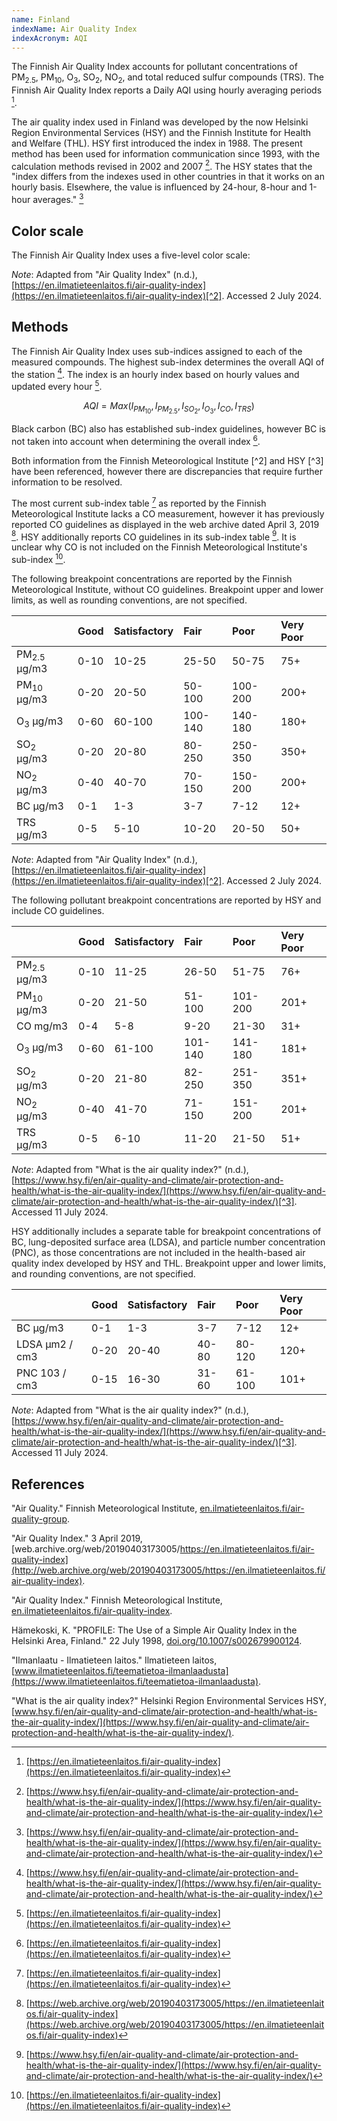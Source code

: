 ```yaml
---
name: Finland
indexName: Air Quality Index
indexAcronym: AQI
---
```



The Finnish Air Quality Index accounts for pollutant concentrations of PM<sub>2.5</sub>, PM<sub>10</sub>, O<sub>3</sub>, SO<sub>2</sub>, NO<sub>2</sub>, and total reduced sulfur compounds (TRS). The Finnish Air Quality Index reports a Daily AQI using hourly averaging periods [^2].

The air quality index used in Finland was developed by the now Helsinki Region Environmental Services (HSY) and the Finnish Institute for Health and Welfare (THL). HSY first introduced the index in 1988\. The present method has been used for information communication since 1993, with the calculation methods revised in 2002 and 2007 [^3]. The HSY states that the "index differs from the indexes used in other countries in that it works on an hourly basis. Elsewhere, the value is influenced by 24-hour, 8-hour and 1-hour averages." [^3]

## Color scale

The Finnish Air Quality Index uses a five-level color scale:

<ColorScale index="finland" value={true} />

_Note_: Adapted from "Air Quality Index" (n.d.), [https://en.ilmatieteenlaitos.fi/air-quality-index](https://en.ilmatieteenlaitos.fi/air-quality-index)[^2]. Accessed 2 July 2024.

## Methods

The Finnish Air Quality Index uses sub-indices assigned to each of the measured compounds. The highest sub-index determines the overall AQI of the station [^3]. The index is an hourly index based on hourly values and updated every hour [^2].

$$
{AQI} = {Max}({I}_{PM_{10}},{I}_{PM_{2.5}},{I}_{SO_{2}},{I}_{O_{3}},{I}_{CO},{I}_{TRS})
$$

Black carbon (BC) also has established sub-index guidelines, however BC is not taken into account when determining the overall index [^2].

<Admonition type="note">
  Both information from the Finnish Meteorological Institute [^2] and HSY [^3]
  have been referenced, however there are discrepancies that require further
  information to be resolved.
</Admonition>

The most current sub-index table [^2] as reported by the Finnish Meteorological Institute lacks a CO measurement, however it has previously reported CO guidelines as displayed in the web archive dated April 3, 2019 [^1]. HSY additionally reports CO guidelines in its sub-index table [^3]. It is unclear why CO is not included on the Finnish Meteorological Institute's sub-index [^2].

The following breakpoint concentrations are reported by the Finnish Meteorological Institute, without CO guidelines. Breakpoint upper and lower limits, as well as rounding conventions, are not specified.

|                        | Good | Satisfactory | Fair    | Poor    | Very Poor |
| :--------------------- | :--- | :----------- | :------ | :------ | :-------- |
| PM<sub>2.5</sub> µg/m3 | 0-10 | 10-25        | 25-50   | 50-75   | 75+       |
| PM<sub>10</sub> µg/m3  | 0-20 | 20-50        | 50-100  | 100-200 | 200+      |
| O<sub>3</sub> µg/m3    | 0-60 | 60-100       | 100-140 | 140-180 | 180+      |
| SO<sub>2</sub> µg/m3   | 0-20 | 20-80        | 80-250  | 250-350 | 350+      |
| NO<sub>2</sub> µg/m3   | 0-40 | 40-70        | 70-150  | 150-200 | 200+      |
| BC µg/m3               | 0-1  | 1-3          | 3-7     | 7-12    | 12+       |
| TRS µg/m3              | 0-5  | 5-10         | 10-20   | 20-50   | 50+       |

_Note_: Adapted from "Air Quality Index" (n.d.), [https://en.ilmatieteenlaitos.fi/air-quality-index](https://en.ilmatieteenlaitos.fi/air-quality-index)[^2]. Accessed 2 July 2024.

The following pollutant breakpoint concentrations are reported by HSY and include CO guidelines.

|                        | Good | Satisfactory | Fair    | Poor    | Very Poor |
| :--------------------- | :--- | :----------- | :------ | :------ | :-------- |
| PM<sub>2.5</sub> µg/m3 | 0-10 | 11-25        | 26-50   | 51-75   | 76+       |
| PM<sub>10</sub> µg/m3  | 0-20 | 21-50        | 51-100  | 101-200 | 201+      |
| CO mg/m3               | 0-4  | 5-8          | 9-20    | 21-30   | 31+       |
| O<sub>3</sub> µg/m3    | 0-60 | 61-100       | 101-140 | 141-180 | 181+      |
| SO<sub>2</sub> µg/m3   | 0-20 | 21-80        | 82-250  | 251-350 | 351+      |
| NO<sub>2</sub> µg/m3   | 0-40 | 41-70        | 71-150  | 151-200 | 201+      |
| TRS µg/m3              | 0-5  | 6-10         | 11-20   | 21-50   | 51+       |

_Note_: Adapted from "What is the air quality index?" (n.d.), [https://www.hsy.fi/en/air-quality-and-climate/air-protection-and-health/what-is-the-air-quality-index/](https://www.hsy.fi/en/air-quality-and-climate/air-protection-and-health/what-is-the-air-quality-index/)[^3]. Accessed 11 July 2024.

HSY additionally includes a separate table for breakpoint concentrations of BC, lung-deposited surface area (LDSA), and particle number concentration (PNC), as those concentrations are not included in the health-based air quality index developed by HSY and THL. Breakpoint upper and lower limits, and rounding conventions, are not specified.

|                | Good | Satisfactory | Fair  | Poor   | Very Poor |
| :------------- | :--- | :----------- | :---- | :----- | :-------- |
| BC µg/m3       | 0-1  | 1-3          | 3-7   | 7-12   | 12+       |
| LDSA µm2 / cm3 | 0-20 | 20-40        | 40-80 | 80-120 | 120+      |
| PNC 103 / cm3  | 0-15 | 16-30        | 31-60 | 61-100 | 101+      |

_Note_: Adapted from "What is the air quality index?" (n.d.), [https://www.hsy.fi/en/air-quality-and-climate/air-protection-and-health/what-is-the-air-quality-index/](https://www.hsy.fi/en/air-quality-and-climate/air-protection-and-health/what-is-the-air-quality-index/)[^3]. Accessed 11 July 2024.

## References

"Air Quality." Finnish Meteorological Institute, [en.ilmatieteenlaitos.fi/air-quality-group](https://en.ilmatieteenlaitos.fi/air-quality-group).

"Air Quality Index." 3 April 2019, [web.archive.org/web/20190403173005/https://en.ilmatieteenlaitos.fi/air-quality-index](http://web.archive.org/web/20190403173005/https://en.ilmatieteenlaitos.fi/air-quality-index).

"Air Quality Index." Finnish Meteorological Institute, [en.ilmatieteenlaitos.fi/air-quality-index](https://en.ilmatieteenlaitos.fi/air-quality-index).

Hämekoski, K. "PROFILE: The Use of a Simple Air Quality Index in the Helsinki Area, Finland." 22 July 1998, [doi.org/10.1007/s002679900124](https://doi.org/10.1007/s002679900124).

"Ilmanlaatu - Ilmatieteen laitos." Ilmatieteen laitos, [www.ilmatieteenlaitos.fi/teematietoa-ilmanlaadusta](https://www.ilmatieteenlaitos.fi/teematietoa-ilmanlaadusta).

"What is the air quality index?" Helsinki Region Environmental Services HSY, [www.hsy.fi/en/air-quality-and-climate/air-protection-and-health/what-is-the-air-quality-index/](https://www.hsy.fi/en/air-quality-and-climate/air-protection-and-health/what-is-the-air-quality-index/).

[^1]: [https://web.archive.org/web/20190403173005/https://en.ilmatieteenlaitos.fi/air-quality-index](https://web.archive.org/web/20190403173005/https://en.ilmatieteenlaitos.fi/air-quality-index)
[^2]: [https://en.ilmatieteenlaitos.fi/air-quality-index](https://en.ilmatieteenlaitos.fi/air-quality-index)
[^3]: [https://www.hsy.fi/en/air-quality-and-climate/air-protection-and-health/what-is-the-air-quality-index/](https://www.hsy.fi/en/air-quality-and-climate/air-protection-and-health/what-is-the-air-quality-index/)
